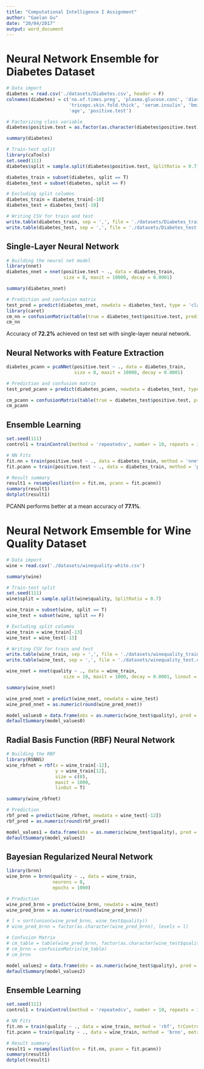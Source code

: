 ```yaml
---
title: "Computational Intelligence I Assignment"
author: "Gaelan Gu"
date: "20/04/2017"
output: word_document
---
```


# Neural Network Ensemble for Diabetes Dataset

```r
# Data import
diabetes = read.csv('./datasets/Diabetes.csv', header = F)
colnames(diabetes) = c('no.of.times.preg', 'plasma.glucose.conc', 'diastolic.pressure',
                       'triceps.skin.fold.thick', 'serum.insulin', 'bmi', 'diab.pedigree.func',
                       'age', 'positive.test')

# Factorizing class variable
diabetes$positive.test = as.factor(as.character(diabetes$positive.test))

summary(diabetes)
```

```r
# Train-test split
library(caTools)
set.seed(111)
diabetes$split = sample.split(diabetes$positive.test, SplitRatio = 0.7)

diabetes_train = subset(diabetes, split == T)
diabetes_test = subset(diabetes, split == F)

# Excluding split columns
diabetes_train = diabetes_train[-10]
diabetes_test = diabetes_test[-10]

# Writing CSV for train and test
write.table(diabetes_train, sep = ',', file = './datasets/Diabetes_train.csv', row.names = F)
write.table(diabetes_test, sep = ',', file = './datasets/Diabetes_test.csv', row.names = F)
```


## Single-Layer Neural Network

```r
# Building the neural net model
library(nnet)
diabetes_nnet = nnet(positive.test ~ ., data = diabetes_train,
                     size = 8, maxit = 10000, decay = 0.0001)

summary(diabetes_nnet)
```


```r
# Prediction and confusion matrix
test_pred = predict(diabetes_nnet, newdata = diabetes_test, type = 'class')
library(caret)
cm_nn = confusionMatrix(table(true = diabetes_test$positive.test, predicted = test_pred))
cm_nn
```

Accuracy of **72.2%** achieved on test set with single-layer neural network.


## Neural Networks with Feature Extraction
```r
diabetes_pcann = pcaNNet(positive.test ~ ., data = diabetes_train,
                         size = 8, maxit = 10000, decay = 0.0001)
```

```r
# Prediction and confusion matrix
test_pred_pcann = predict(diabetes_pcann, newdata = diabetes_test, type = 'class')

cm_pcann = confusionMatrix(table(true = diabetes_test$positive.test, predicted = test_pred_pcann))
cm_pcann
```


## Ensemble Learning
```r
set.seed(111)
control1 = trainControl(method = 'repeatedcv', number = 10, repeats = 3)

# NN Fits
fit.nn = train(positive.test ~ ., data = diabetes_train, method = 'nnet', metric = 'Accuracy', trControl = control1)
fit.pcann = train(positive.test ~ ., data = diabetes_train, method = 'pcaNNet', metric = 'Accuracy', trControl = control1)

# Result summary
result1 = resamples(list(nn = fit.nn, pcann = fit.pcann))
summary(result1)
dotplot(result1)
```

PCANN performs better at a mean accuracy of **77.1%**.


# Neural Network Emsemble for Wine Quality Dataset

```r
# Data import
wine = read.csv('./datasets/winequality-white.csv')

summary(wine)
```

```r
# Train-test split
set.seed(111)
wine$split = sample.split(wine$quality, SplitRatio = 0.7)

wine_train = subset(wine, split == T)
wine_test = subset(wine, split == F)

# Excluding split columns
wine_train = wine_train[-13]
wine_test = wine_test[-13]

# Writing CSV for train and test
write.table(wine_train, sep = ',', file = './datasets/winequality_train.csv', row.names = F)
write.table(wine_test, sep = ',', file = './datasets/winequality_test.csv', row.names = F)
```

```r
wine_nnet = nnet(quality ~ ., data = wine_train,
                     size = 10, maxit = 1000, decay = 0.0001, linout = T)

summary(wine_nnet)
```

```r
wine_pred_nnet = predict(wine_nnet, newdata = wine_test)
wine_pred_nnet = as.numeric(round(wine_pred_nnet))

model_values0 = data.frame(obs = as.numeric(wine_test$quality), pred = wine_pred_nnet)
defaultSummary(model_values0)
```


## Radial Basis Function (RBF) Neural Network
```r
# Building the RBF
library(RSNNS)
wine_rbfnet = rbf(x = wine_train[-12],
                  y = wine_train[12],
                  size = c(8),
                  maxit = 1000,
                  linOut = T)

summary(wine_rbfnet)
```

```r
# Prediction
rbf_pred = predict(wine_rbfnet, newdata = wine_test[-12])
rbf_pred = as.numeric(round(rbf_pred))

model_values1 = data.frame(obs = as.numeric(wine_test$quality), pred = rbf_pred)
defaultSummary(model_values1)
```

## Bayesian Regularized Neural Network
```r
library(brnn)
wine_brnn = brnn(quality ~ ., data = wine_train,
                 neurons = 8,
                 epochs = 1000)
```

```r
# Prediction
wine_pred_brnn = predict(wine_brnn, newdata = wine_test)
wine_pred_brnn = as.numeric(round(wine_pred_brnn))

# l = sort(union(wine_pred_brnn, wine_test$quality))
# wine_pred_brnn = factor(as.character(wine_pred_brnn), levels = l)

# Confusion Matrix
# cm_table = table(wine_pred_brnn, factor(as.character(wine_test$quality), levels = l))
# cm_brnn = confusionMatrix(cm_table)
# cm_brnn

model_values2 = data.frame(obs = as.numeric(wine_test$quality), pred = wine_pred_brnn)
defaultSummary(model_values2)
```

## Ensemble Learning
```r
set.seed(111)
control1 = trainControl(method = 'repeatedcv', number = 10, repeats = 3)

# NN Fits
fit.nn = train(quality ~ ., data = wine_train, method = 'rbf', trControl = control1)
fit.pcann = train(quality ~ ., data = wine_train, method = 'brnn', metric = 'Accuracy', trControl = control1)

# Result summary
result1 = resamples(list(nn = fit.nn, pcann = fit.pcann))
summary(result1)
dotplot(result1)
```













